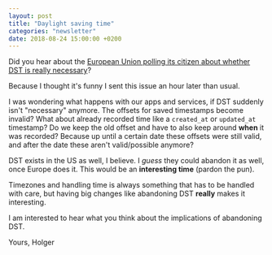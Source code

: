 ```yaml
---
layout: post
title: "Daylight saving time"
categories: "newsletter"
date: 2018-08-24 15:00:00 +0200
---
```

Did you hear about the [European Union polling its citizen about whether DST is really necessary](https://www.theverge.com/2018/7/5/17536400/european-union-polling-citizens-daylight-saving-time-necessary)?

Because I  thought it's funny I sent this issue an hour later than usual.

I was wondering what happens with our apps and services, if DST suddenly isn't "necessary" anymore. The offsets for saved timestamps become invalid?<!--more-->
What about already recorded time like a `created_at` or `updated_at` timestamp? Do we keep the old offset and have to also keep around **when** it was recorded? Because up until a certain date these offsets were still valid, and after the date these aren't valid/possible anymore?

DST exists in the US as well, I believe. I _guess_ they could abandon it as well, once Europe does it. This would be an **interesting time** (pardon the pun).

Timezones and handling time is always something that has to be handled with care, but having big changes like abandoning DST **really** makes it interesting.

I am interested to hear what you think about the implications of abandoning DST.

Yours,
Holger
